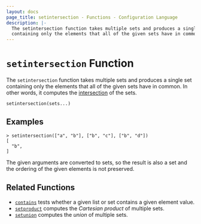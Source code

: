 ```yaml
---
layout: docs
page_title: setintersection - Functions - Configuration Language
description: |-
  The setintersection function takes multiple sets and produces a single set
  containing only the elements that all of the given sets have in common.
---
```


# `setintersection` Function

The `setintersection` function takes multiple sets and produces a single set
containing only the elements that all of the given sets have in common.
In other words, it computes the
[intersection](https://en.wikipedia.org/wiki/Intersection_\(set_theory\)) of the sets.

```hcl
setintersection(sets...)
```

## Examples

```shell-session
> setintersection(["a", "b"], ["b", "c"], ["b", "d"])
[
  "b",
]
```

The given arguments are converted to sets, so the result is also a set and
the ordering of the given elements is not preserved.

## Related Functions

- [`contains`](/docs/job-specification/hcl2/functions/collection/contains) tests whether a given list or set contains
  a given element value.
- [`setproduct`](/docs/job-specification/hcl2/functions/collection/setproduct) computes the _Cartesian product_ of multiple
  sets.
- [`setunion`](/docs/job-specification/hcl2/functions/collection/setunion) computes the _union_ of
  multiple sets.
